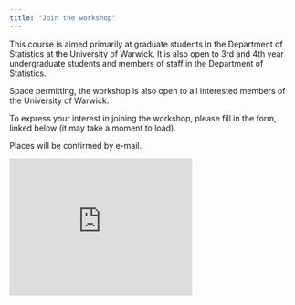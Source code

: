 ```yaml
---
title: "Join the workshop"
---
```


This course is aimed primarily at graduate students in the Department of Statistics at the University of Warwick. It is also open to 3rd and 4th year undergraduate students and members of staff in the Department of Statistics.

Space permitting, the workshop is also open to all interested members of the University of Warwick.

To express your interest in joining the workshop, please fill in the form, linked below (it may take a moment to load). 

Places will be confirmed by e-mail.

<iframe width="320px" height= "240px" src= "https://forms.office.com/Pages/ResponsePage.aspx?id=vc-6Ce9HZUSSZTVG8ur2vLGHtZDNKoJNnm2opwRZE_lUOEtKN0tJSFpUV0hKUkJHMFFTMDdSRjZEWC4u&embed=true" frameborder= "0" marginwidth= "0" marginheight= "0" style= "border: none; max-width:100%; max-height:100vh" allowfullscreen webkitallowfullscreen mozallowfullscreen msallowfullscreen> </iframe>